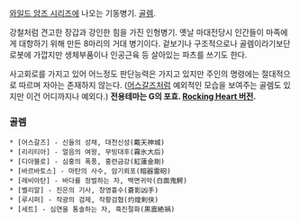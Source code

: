 [[와일드 암즈 시리즈]]에 나오는 기동병기. [[골렘]].

강철처럼 견고한 장갑과 강인한 힘을 가진 인형병기. 옛날 마대전당시 인간들이 마족에게 대항하기 위해 만든 8마리의 거대 병기이다. 겉보기나 구조적으로나 골렘이라기보단 로봇에 가깝지만 생체부품이나 인공근육 등 살아있는 파츠를 쓰기도 한다. 

사고회로를 가지고 있어 어느정도 판단능력은 가지고 있지만 주인의 명령에는 절대적으로 따르며 자아는 존재하지 않는다. ([[어스갈즈]]처럼 예외적인 모습을 보여주는 골렘도 있지만 이건 어디까지나 예외다.)
{{{#!html
<iframe width="400" height="320" src="http://www.youtube.com/embed/Gmh2gQpb6MM" frameborder="0" allowfullscreen></iframe>
}}}
'''전용테마는 G의 포효. [http://www.youtube.com/watch?v=ww32aooLICM Rocking Heart 버전].'''

=== 골렘 ===
 * [어스갈즈] - 신들의 성채, 대천신성(戴天神城)
 * [리리티아] - 얼음의 여왕, 무빙대후(霧氷大后)
 * [디아블로] - 심홍의 폭풍, 홍련금강(紅蓮金剛)
 * [바르바토스] - 마탄의 사수, 암기뢰포(暗器雷砲)
 * [레비아탄] - 바다를 정벌하는 자, 백면귀악(白面鬼鰐)
 * [벨리알] - 진은의 기사, 창영흉수(蒼影凶手)
 * [루시퍼] - 작광의 검제, 작황검협(灼煌剣侠)
 * [세트] - 심연을 통솔하는 자, 흑진절화(黒震絶禍)

